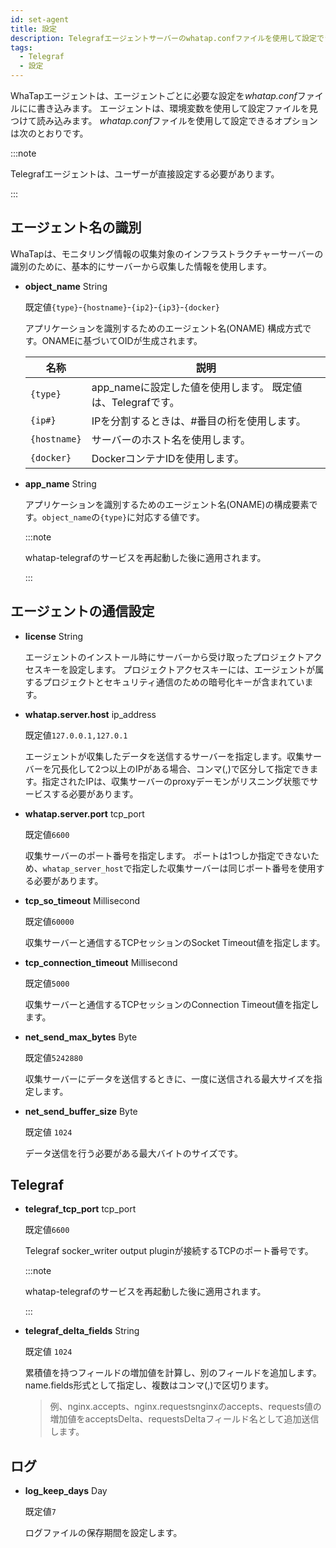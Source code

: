 ```yaml
---
id: set-agent
title: 設定
description: Telegrafエージェントサーバーのwhatap.confファイルを使用して設定できるオプションについて説明します。
tags:
  - Telegraf
  - 設定
---
```


WhaTapエージェントは、エージェントごとに必要な設定を*whatap.conf*ファイルにに書き込みます。 エージェントは、環境変数を使用して設定ファイルを見つけて読み込みます。 *whatap.conf*ファイルを使用して設定できるオプションは次のとおりです。

:::note

Telegrafエージェントは、ユーザーが直接設定する必要があります。

:::

## エージェント名の識別

WhaTapは、モニタリング情報の収集対象のインフラストラクチャーサーバーの識別のために、基本的にサーバーから収集した情報を使用します。 


<Agentnamewarning />

- **object_name** <span class='type'>String</span>

  既定値`{type}`-`{hostname}`-`{ip2}`-`{ip3}`-`{docker}`

  アプリケーションを識別するためのエージェント名(ONAME) 構成方式です。ONAMEに基づいてOIDが生成されます。

  | 名称           | 説明                                                        |
  | ------------ | --------------------------------------------------------- |
  | `{type}`     | app_nameに設定した値を使用します。 既定値は、Telegrafです。                 |
  | `{ip#}`      | IPを分割するときは、#番目の桁を使用します。                                   |
  | `{hostname}` | サーバーのホスト名を使用します。                                          |
  | `{docker}`   | DockerコンテナIDを使用します。                                       |

- **app_name** <span class='type'>String</span>

  アプリケーションを識別するためのエージェント名(ONAME)の構成要素です。`object_name`の`{type}`に対応する値です。

  :::note

  whatap-telegrafのサービスを再起動した後に適用されます。

  :::

## エージェントの通信設定

- **license** <span class='type'>String</span>

  エージェントのインストール時にサーバーから受け取ったプロジェクトアクセスキーを設定します。 プロジェクトアクセスキーには、エージェントが属するプロジェクトとセキュリティ通信のための暗号化キーが含まれています。

- **whatap.server.host** <span class='type'>ip_address</span>

  既定値`127.0.0.1,127.0.1`

  エージェントが収集したデータを送信するサーバーを指定します。収集サーバーを冗長化して2つ以上のIPがある場合、コンマ(,)で区分して指定できます。指定されたIPは、収集サーバーのproxyデーモンがリスニング状態でサービスする必要があります。

- **whatap.server.port** <span class='type'>tcp_port</span>

  既定値`6600`

  収集サーバーのポート番号を指定します。 ポートは1つしか指定できないため、`whatap_server_host`で指定した収集サーバーは同じポート番号を使用する必要があります。

- **tcp_so_timeout** <span class='type'>Millisecond</span>

  既定値`60000`

  収集サーバーと通信するTCPセッションのSocket Timeout値を指定します。

- **tcp_connection_timeout** <span class='type'>Millisecond</span>

  既定値`5000`

  収集サーバーと通信するTCPセッションのConnection Timeout値を指定します。

- **net_send_max_bytes** <span class='type'>Byte</span>

  既定値`5242880`

  収集サーバーにデータを送信するときに、一度に送信される最大サイズを指定します。

- **net_send_buffer_size** <span class='type'>Byte</span>

  既定値 `1024`

  データ送信を行う必要がある最大バイトのサイズです。 

## Telegraf

- **telegraf_tcp_port** <span class='type'>tcp_port</span>

  既定値`6600`

  Telegraf socker_writer output pluginが接続するTCPのポート番号です。

  :::note

  whatap-telegrafのサービスを再起動した後に適用されます。

  :::

- **telegraf_delta_fields** <span class='type'>String</span>

  既定値 `1024`

  累積値を持つフィールドの増加値を計算し、別のフィールドを追加します。 name.fields形式として指定し、複数はコンマ(,)で区切ります。

  > 例、nginx.accepts、nginx.requestsnginxのaccepts、requests値の増加値をacceptsDelta、requestsDeltaフィールド名として追加送信します。

## ログ

- **log_keep_days** <span class='type'>Day</span>

  既定値`7`

  ログファイルの保存期間を設定します。
